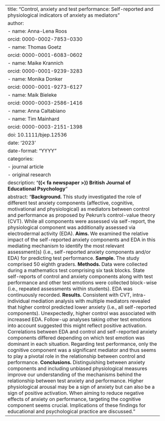 ---
title: "Control, anxiety and test performance: Self-reported and physiological indicators of anxiety as mediators"
author:
  - name: Anna-Lena Roos
    orcid: 0000-0002-7853-0330
  - name: Thomas Goetz
    orcid: 0000-0001-6083-0602
  - name: Maike Krannich
    orcid: 0000-0001-9239-3283
  - name: Monika Donker
    orcid: 0000-0001-9273-6127
  - name: Maik Bieleke
    orcid: 0000-0003-2586-1416
  - name: Anna Caltabiano
  - name: Tim Mainhard
    orcid: 0000-0003-2151-1398
doi: 10.1111/bjep.12536
date: '2023'
date-format: "YYYY"
categories:
  - journal article
  - original research
description: "**{{< fa newspaper >}} British Journal of Educational Psychology**"
abstract: "**Background.** This study investigated the role of different test anxiety components (affective, cognitive, motivational and physiological) as mediators between control and performance as proposed by Pekrun's control-value theory (CVT). While all components were assessed via self-report, the physiological component was additionally assessed via electrodermal activity (EDA). **Aims.** We examined the relative impact of the self-reported anxiety components and EDA in this mediating mechanism to identify the most relevant assessment(s) (i.e., self-reported anxiety components and/or EDA) for predicting test performance. **Sample.** The study comprised 50 eighth graders. **Methods.** Data were collected during a mathematics test comprising six task blocks. State self-reports of control and anxiety components along with test performance and other test emotions were collected block-wise (i.e., repeated assessments within students). EDA was continuously recorded. **Results.** Consistent with CVT, intra-individual mediation analysis with multiple mediators revealed that higher control predicted lower anxiety (i.e., all self-reported components). Unexpectedly, higher control was associated with increased EDA. Follow-up analyses taking other test emotions into account suggested this might reflect positive activation. Correlations between EDA and control and self-reported anxiety components differed depending on which test emotion was dominant in each situation. Regarding test performance, only the cognitive component was a significant mediator and thus seems to play a pivotal role in the relationship between control and performance. **Conclusions.** Distinguishing between anxiety components and including unbiased physiological measures improve our understanding of the mechanisms behind the relationship between test anxiety and performance. Higher physiological arousal may be a sign of anxiety but can also be a sign of positive activation. When aiming to reduce negative effects of anxiety on performance, targeting the cognitive component seems crucial. Implications of these findings for educational and psychological practice are discussed."
---